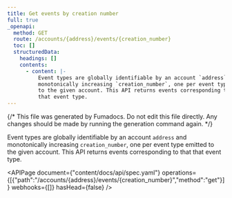 ```yaml
---
title: Get events by creation number
full: true
_openapi:
  method: GET
  route: /accounts/{address}/events/{creation_number}
  toc: []
  structuredData:
    headings: []
    contents:
      - content: |-
          Event types are globally identifiable by an account `address` and
          monotonically increasing `creation_number`, one per event type emitted
          to the given account. This API returns events corresponding to that
          that event type.
---
```


{/* This file was generated by Fumadocs. Do not edit this file directly. Any changes should be made by running the generation command again. */}

Event types are globally identifiable by an account `address` and
monotonically increasing `creation_number`, one per event type emitted
to the given account. This API returns events corresponding to that
that event type.

<APIPage document={"content/docs/api/spec.yaml"} operations={[{"path":"/accounts/{address}/events/{creation_number}","method":"get"}]} webhooks={[]} hasHead={false} />